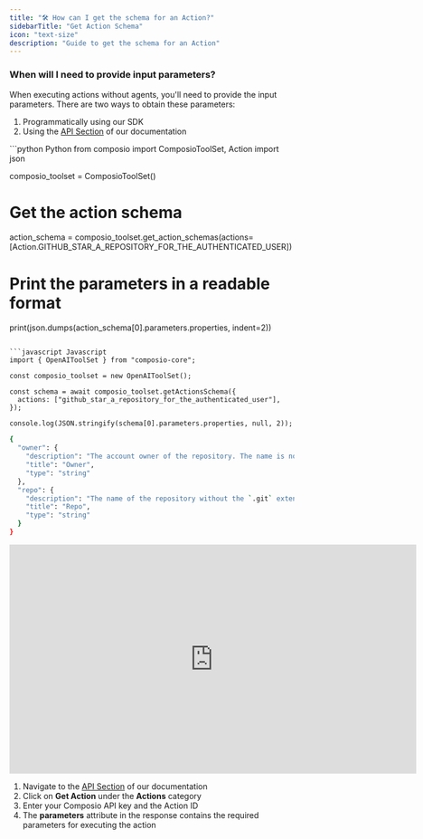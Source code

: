 ```yaml
---
title: "🛠️ How can I get the schema for an Action?"
sidebarTitle: "Get Action Schema"   
icon: "text-size"
description: "Guide to get the schema for an Action"
---
```


### When will I need to provide input parameters?
When executing actions without agents, you'll need to provide the input parameters. There are two ways to obtain these parameters:

1. Programmatically using our SDK
2. Using the [API Section](/api-reference/actions/get-action) of our documentation


<Tabs>
<Tab title="SDK">
<CodeGroup>
 ```python Python 
from composio import ComposioToolSet, Action
import json

composio_toolset = ComposioToolSet()

# Get the action schema
action_schema = composio_toolset.get_action_schemas(actions=[Action.GITHUB_STAR_A_REPOSITORY_FOR_THE_AUTHENTICATED_USER])

# Print the parameters in a readable format
print(json.dumps(action_schema[0].parameters.properties, indent=2))
```

```javascript Javascript
import { OpenAIToolSet } from "composio-core";

const composio_toolset = new OpenAIToolSet();

const schema = await composio_toolset.getActionsSchema({
  actions: ["github_star_a_repository_for_the_authenticated_user"],
});

console.log(JSON.stringify(schema[0].parameters.properties, null, 2));
  ```
</CodeGroup>

```bash Output
{
  "owner": {
    "description": "The account owner of the repository. The name is not case sensitive. Please provide a value of type string. This parameter is required.",
    "title": "Owner",
    "type": "string"
  },
  "repo": {
    "description": "The name of the repository without the `.git` extension. The name is not case sensitive. Please provide a value of type string. This parameter is required.",
    "title": "Repo",
    "type": "string"
  }
}
```
</Tab>

<Tab title="API Section">
<iframe width="720" height="405" src="https://www.youtube.com/embed/_OoFcJK6W5A?si=xWq2tsZV8YHwZ2xc" title="YouTube video player" frameborder="0" allow="accelerometer; autoplay; clipboard-write; encrypted-media; gyroscope; picture-in-picture; web-share" referrerpolicy="strict-origin-when-cross-origin" allowfullscreen></iframe>

1. Navigate to the [API Section](/api-reference/actions/get-action) of our documentation
2. Click on **Get Action** under the **Actions** category
3. Enter your Composio API key and the Action ID
4. The **parameters** attribute in the response contains the required parameters for executing the action

</Tab>
</Tabs>